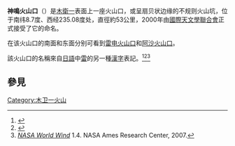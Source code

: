 {{Infobox feature on Io
|name=神鳴火山口
|image=[[File:Asha_Patera.png|250px]]
|caption=神鳴火山口是图中中上方淺黑色圓點。
|type=火山口
|latitude=8.7
|N_or_S=S
|longitude=235.08
|E_or_W=W
|diameter=53 公里
|eponym=神鳴
}}

'''神鳴火山口'''（{{lang|en|Kami-Nari Patera}}）是[[木衛一|木衛一]]表面上一座火山口，或呈扇贝状边缘的不规则火山坑，位于南纬8.7度、西经235.08度处，直徑約53公里，2000年由[[國際天文學聯合會|國際天文學聯合會]]正式接受了它的命名。

在该火山口的南面和东面分别可看到[[雷电火山口|雷电火山口]]和[[阿沙火山口|阿沙火山口]]。

該火山口的名稱來自[[日語|日語]]中[[雷|雷]]的另一種[[漢字|漢字]]表記。<ref>{{cite web |
 title=IO NOMENCLATURE |
 work=lnfm1.sai.msu.su |
 url=http://lnfm1.sai.msu.su/neb/rw/natsat/jup_sat/io/patera.htm |
 accessdate=October 19, 2007 |
 archive-date=2007-11-01 |
 archive-url=https://web.archive.org/web/20071101053931/http://lnfm1.sai.msu.su/neb/rw/natsat/jup_sat/io/patera.htm |
 dead-url=no }}</ref><ref>{{cite web |
 title=USGS Astro: Planetary Nomenclature: Feature Data Search Results |
 work=USGS Gazetteer of Planetary Nomenclature Feature Information |
 url=http://planetarynames.wr.usgs.gov/jsp/FeatureTypesData2.jsp?systemID=5&bodyID=7&typeID=30&system=Jupiter&body=Io&type=Patera,%20paterae&sort=AName&show=All |
 accessdate=October 19, 2007 |
 archive-date=2006-10-02 |
 archive-url=https://web.archive.org/web/20061002052119/http://planetarynames.wr.usgs.gov/jsp/FeatureTypesData2.jsp?systemID=5&bodyID=7&typeID=30&system=Jupiter&body=Io&type=Patera,%20paterae&sort=AName&show=All |
 dead-url=no }}</ref><ref>''[[NASA_World_Wind|NASA World Wind]]'' 1.4. NASA Ames Research Center, 2007.</ref>

==參見==
{{reflist}}
{{Io}}
[[Category:木卫一火山|Category:木卫一火山]]